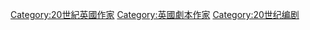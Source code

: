 [[Category:20世紀英國作家|Category:20世紀英國作家]]
[[Category:英國劇本作家|Category:英國劇本作家]]
[[Category:20世纪编剧|Category:20世纪编剧]]